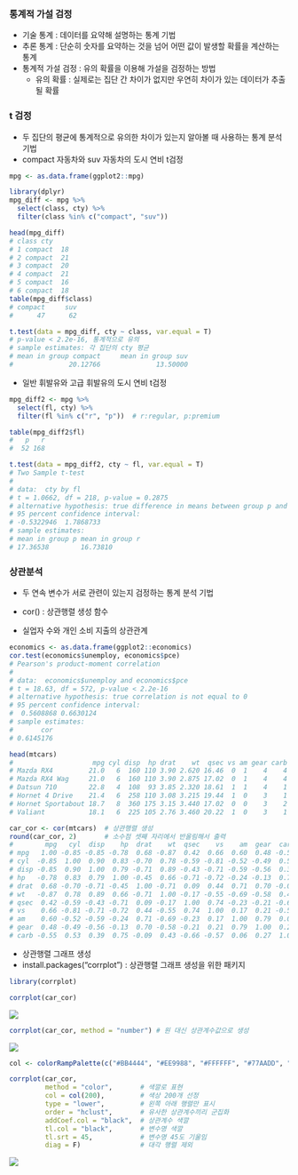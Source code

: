 ### 통계적 가설 검정
- 기술 통계 : 데이터를 요약해 설명하는 통계 기법
- 추론 통계 : 단순히 숫자를 요약하는 것을 넘어 어떤 값이 발생할 확률을 계산하는 통계
- 통계적 가설 검정 : 유의 확률을 이용해 가설을 검정하는 방법
  - 유의 확률 : 실제로는 집단 간 차이가 없지만 우연히 차이가 있는 데이터가 추출될 확률

### t 검정
- 두 집단의 평균에 통계적으로 유의한 차이가 있는지 알아볼 때 사용하는 통계 분석 기법
- compact 자동차와 suv 자동차의 도시 연비 t검정
```r
mpg <- as.data.frame(ggplot2::mpg)

library(dplyr)
mpg_diff <- mpg %>% 
  select(class, cty) %>% 
  filter(class %in% c("compact", "suv"))

head(mpg_diff)
# class cty
# 1 compact  18
# 2 compact  21
# 3 compact  20
# 4 compact  21
# 5 compact  16
# 6 compact  18
table(mpg_diff$class) 
# compact     suv 
#      47      62 

t.test(data = mpg_diff, cty ~ class, var.equal = T)
# p-value < 2.2e-16, 통계적으로 유의
# sample estimates: 각 집단의 cty 평균
# mean in group compact     mean in group suv 
#              20.12766              13.50000 

```
- 일반 휘발유와 고급 휘발유의 도시 연비 t검정
```r
mpg_diff2 <- mpg %>% 
  select(fl, cty) %>% 
  filter(fl %in% c("r", "p"))  # r:regular, p:premium

table(mpg_diff2$fl)
#   p   r 
#  52 168 

t.test(data = mpg_diff2, cty ~ fl, var.equal = T)
# Two Sample t-test
# 
# data:  cty by fl
# t = 1.0662, df = 218, p-value = 0.2875
# alternative hypothesis: true difference in means between group p and group r is not equal to 0
# 95 percent confidence interval:
# -0.5322946  1.7868733
# sample estimates:
# mean in group p mean in group r 
# 17.36538        16.73810
```

### 상관분석
- 두 연속 변수가 서로 관련이 있는지 검정하는 통계 분석 기법
- cor() : 상관행렬 생성 함수

- 실업자 수와 개인 소비 지출의 상관관계
```r
economics <- as.data.frame(ggplot2::economics)
cor.test(economics$unemploy, economics$pce)
# Pearson's product-moment correlation
# 
# data:  economics$unemploy and economics$pce
# t = 18.63, df = 572, p-value < 2.2e-16
# alternative hypothesis: true correlation is not equal to 0
# 95 percent confidence interval:
#  0.5608868 0.6630124
# sample estimates:
#       cor 
# 0.6145176 

head(mtcars)
#                    mpg cyl disp  hp drat    wt  qsec vs am gear carb
# Mazda RX4         21.0   6  160 110 3.90 2.620 16.46  0  1    4    4
# Mazda RX4 Wag     21.0   6  160 110 3.90 2.875 17.02  0  1    4    4
# Datsun 710        22.8   4  108  93 3.85 2.320 18.61  1  1    4    1
# Hornet 4 Drive    21.4   6  258 110 3.08 3.215 19.44  1  0    3    1
# Hornet Sportabout 18.7   8  360 175 3.15 3.440 17.02  0  0    3    2
# Valiant           18.1   6  225 105 2.76 3.460 20.22  1  0    3    1

car_cor <- cor(mtcars)  # 상관행렬 생성
round(car_cor, 2)       # 소수점 셋째 자리에서 반올림해서 출력
#        mpg   cyl  disp    hp  drat    wt  qsec    vs    am  gear  carb
# mpg   1.00 -0.85 -0.85 -0.78  0.68 -0.87  0.42  0.66  0.60  0.48 -0.55
# cyl  -0.85  1.00  0.90  0.83 -0.70  0.78 -0.59 -0.81 -0.52 -0.49  0.53
# disp -0.85  0.90  1.00  0.79 -0.71  0.89 -0.43 -0.71 -0.59 -0.56  0.39
# hp   -0.78  0.83  0.79  1.00 -0.45  0.66 -0.71 -0.72 -0.24 -0.13  0.75
# drat  0.68 -0.70 -0.71 -0.45  1.00 -0.71  0.09  0.44  0.71  0.70 -0.09
# wt   -0.87  0.78  0.89  0.66 -0.71  1.00 -0.17 -0.55 -0.69 -0.58  0.43
# qsec  0.42 -0.59 -0.43 -0.71  0.09 -0.17  1.00  0.74 -0.23 -0.21 -0.66
# vs    0.66 -0.81 -0.71 -0.72  0.44 -0.55  0.74  1.00  0.17  0.21 -0.57
# am    0.60 -0.52 -0.59 -0.24  0.71 -0.69 -0.23  0.17  1.00  0.79  0.06
# gear  0.48 -0.49 -0.56 -0.13  0.70 -0.58 -0.21  0.21  0.79  1.00  0.27
# carb -0.55  0.53  0.39  0.75 -0.09  0.43 -0.66 -0.57  0.06  0.27  1.00
```

- 상관행렬 그래프 생성
- install.packages("corrplot") : 상관행렬 그래프 생성을 위한 패키지
```r
library(corrplot)

corrplot(car_cor)
```
![](Image/11-1.png)

```r
corrplot(car_cor, method = "number") # 원 대신 상관계수값으로 생성
```
![](Image/11-2.png)

```r
col <- colorRampPalette(c("#BB4444", "#EE9988", "#FFFFFF", "#77AADD", "#4477AA"))

corrplot(car_cor,
         method = "color",       # 색깔로 표현
         col = col(200),         # 색상 200개 선정
         type = "lower",         # 왼쪽 아래 행렬만 표시
         order = "hclust",       # 유사한 상관계수끼리 군집화
         addCoef.col = "black",  # 상관계수 색깔
         tl.col = "black",       # 변수명 색깔
         tl.srt = 45,            # 변수명 45도 기울임
         diag = F)               # 대각 행렬 제외
```
![](Image/11-3.png)